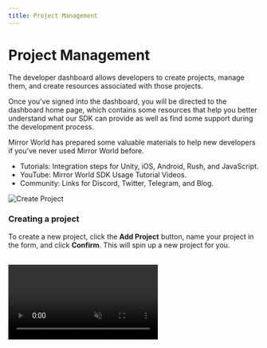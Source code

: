 ```yaml
---
title: Project Management
---
```


# Project Management

The developer dashboard allows developers to create projects, manage them, and create resources associated with those projects.

Once you've signed into the dashboard, you will be directed to the dashboard home page,
which contains some resources that help you better understand what our SDK can
provide as well as find some support during the development process.

Mirror World has prepared some valuable materials to help new developers if you've never used Mirror World before.

- Tutorials: Integration steps for Unity, iOS, Android, Rush, and JavaScript.
- YouTube: Mirror World SDK Usage Tutorial Videos.
- Community: Links for Discord, Twitter, Telegram, and Blog.

![Create Project](/docs/images/tutorials/create-project.png)

### Creating a project

To create a new project, click the **Add Project** button, name your project in the form, and click **Confirm**. This will spin up a new project for you.

<br />

<video src="/docs/images/dashboard/NewProject.mp4" autoPlay={true} muted={true} preload="auto" loop={true} />

### Project Credentials

Every project is created with 3 credentials that you will use when developing
with Mirror World:

1. **API Key** - Authorizes a client to access the Mirror World API. Without it,
no requests can be authorized. A single project can have multiple API Keys.
You can create as many as you need per project. If one API keys is
compromised, you can delete it from your app, and create a new one for your
project without affecting the operation of your project.

2. **Client ID** - The Client ID can be used to publicly identify your project.
We use this key internally to identify which project a specific request
belongs.

3. **Client Secret** - A sensitive credential that the project owner/developer
will use to verify certain claims about their project on our Authentication
services. For example, if your project authenticates with Mirror World, and
hopes to access user data on your API, we will use this secret to verify the
claims your back end submits via the verification endpoint.

You will find these credentials on the Project Page on the dashboard.

![New Project](/docs/images/dashboard/new-project.png)

### API Key Security

Your API Key is a sensitive credential that uniquely identifies your project, and authenticated API requests coming into the Mirror World cluster. We do not recommend publishing to a public repository. Only put it in a secure environment.

In case your API Key is compromised, you can reset it on the project page. Resetting the API Key will automatically invalidate the previous key and generate a new one for you.

> Make sure to check that you replace the old API Key with the new one in your projects after resetting the API Key.
> 

---

## Multi-chain Support

Mirror World's developer dashboard allows you to switch your current network and chain. The currently selected network and chain will determine what information you see on the NFT Collections and Marketplace tab of your project.

You can switch between networks by clicking the Network Switcher at the top-left of the dashboard page.

<br />

<video src="/docs/images/dashboard/NetworkSwitch.mp4" autoPlay={true} muted={true} preload="auto" loop={true} />

### Project and Network Dependency

By default Mirror World all projects on Mirror World are multi-chain. So you don't need to create a new project to use a
different chain in your project. However an NFT Collection or Marketplace instance can only belong to a
specific chain and network.

For example, Creating an NFT Collection on [Solana Mainnet-Beta](https://docs.solana.com/cluster/rpc-endpoints#mainnet-beta), does not create it on
[Solana Devnet](https://docs.solana.com/cluster/rpc-endpoints#devnet) also. These networks are not the same, and you will need to deploy on the specific network you want to develop on.

For development, we recommend using the corresponding testnets for the chain you are working on, so you do not have to spend real tokens while developing.

For more information about Multi-chain support, please see Mirror World's [Chain Support Matrix](/overview/introduction/multi-chain-solutions).
Learn about more about [how to fund your wallet for development](/overview/development-guide/developer-dashboard#funding-your-wallet).
